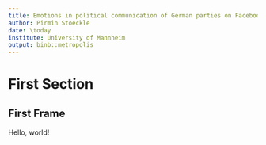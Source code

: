 ```yaml
---
title: Emotions in political communication of German parties on Facebook
author: Pirmin Stoeckle
date: \today
institute: University of Mannheim
output: binb::metropolis
---
```


# First Section

## First Frame

Hello, world!